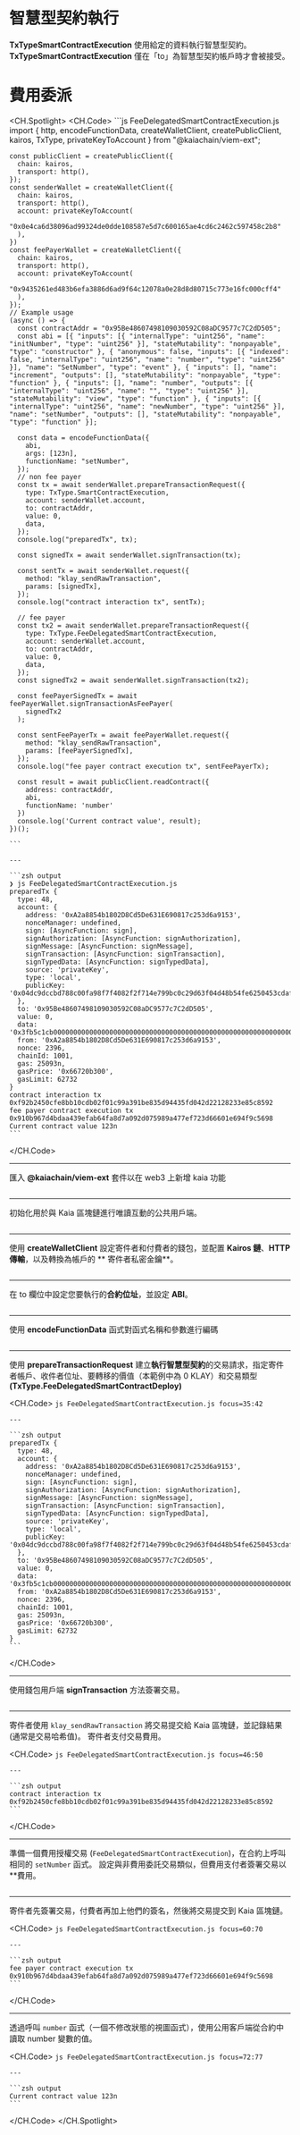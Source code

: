 # 智慧型契約執行

**TxTypeSmartContractExecution** 使用給定的資料執行智慧型契約。 **TxTypeSmartContractExecution** 僅在「to」為智慧型契約帳戶時才會被接受。

# 費用委派

<CH.Spotlight>
  <CH.Code>
    ```js FeeDelegatedSmartContractExecution.js
    import {
      http, encodeFunctionData, createWalletClient, 
      createPublicClient, kairos, TxType, privateKeyToAccount
    } from "@kaiachain/viem-ext";

    const publicClient = createPublicClient({
      chain: kairos,
      transport: http(),
    });
    const senderWallet = createWalletClient({
      chain: kairos,
      transport: http(),
      account: privateKeyToAccount(
        "0x0e4ca6d38096ad99324de0dde108587e5d7c600165ae4cd6c2462c597458c2b8"
      ),
    })
    const feePayerWallet = createWalletClient({
      chain: kairos,
      transport: http(),
      account: privateKeyToAccount(
        "0x9435261ed483b6efa3886d6ad9f64c12078a0e28d8d80715c773e16fc000cff4"
      ),
    });
    // Example usage
    (async () => {
      const contractAddr = "0x95Be48607498109030592C08aDC9577c7C2dD505";
      const abi = [{ "inputs": [{ "internalType": "uint256", "name": "initNumber", "type": "uint256" }], "stateMutability": "nonpayable", "type": "constructor" }, { "anonymous": false, "inputs": [{ "indexed": false, "internalType": "uint256", "name": "number", "type": "uint256" }], "name": "SetNumber", "type": "event" }, { "inputs": [], "name": "increment", "outputs": [], "stateMutability": "nonpayable", "type": "function" }, { "inputs": [], "name": "number", "outputs": [{ "internalType": "uint256", "name": "", "type": "uint256" }], "stateMutability": "view", "type": "function" }, { "inputs": [{ "internalType": "uint256", "name": "newNumber", "type": "uint256" }], "name": "setNumber", "outputs": [], "stateMutability": "nonpayable", "type": "function" }];

      const data = encodeFunctionData({
        abi,
        args: [123n],
        functionName: "setNumber",
      });
      // non fee payer
      const tx = await senderWallet.prepareTransactionRequest({
        type: TxType.SmartContractExecution,
        account: senderWallet.account,
        to: contractAddr,
        value: 0,
        data,
      });
      console.log("preparedTx", tx);

      const signedTx = await senderWallet.signTransaction(tx);

      const sentTx = await senderWallet.request({
        method: "klay_sendRawTransaction",
        params: [signedTx],
      });
      console.log("contract interaction tx", sentTx);

      // fee payer
      const tx2 = await senderWallet.prepareTransactionRequest({
        type: TxType.FeeDelegatedSmartContractExecution,
        account: senderWallet.account,
        to: contractAddr,
        value: 0,
        data,
      });
      const signedTx2 = await senderWallet.signTransaction(tx2);

      const feePayerSignedTx = await feePayerWallet.signTransactionAsFeePayer(
        signedTx2
      );

      const sentFeePayerTx = await feePayerWallet.request({
        method: "klay_sendRawTransaction",
        params: [feePayerSignedTx],
      });
      console.log("fee payer contract execution tx", sentFeePayerTx);

      const result = await publicClient.readContract({
        address: contractAddr,
        abi,
        functionName: 'number'
      })
      console.log('Current contract value', result);
    })();

    ```

    ---

    ```zsh output
    ❯ js FeeDelegatedSmartContractExecution.js
    preparedTx {
      type: 48,
      account: {
        address: '0xA2a8854b1802D8Cd5De631E690817c253d6a9153',
        nonceManager: undefined,
        sign: [AsyncFunction: sign],
        signAuthorization: [AsyncFunction: signAuthorization],
        signMessage: [AsyncFunction: signMessage],
        signTransaction: [AsyncFunction: signTransaction],
        signTypedData: [AsyncFunction: signTypedData],
        source: 'privateKey',
        type: 'local',
        publicKey: '0x04dc9dccbd788c00fa98f7f4082f2f714e799bc0c29d63f04d48b54fe6250453cdaf06ca34ae8714cf3dae06bacdb78c7c2d4054bd38961d40853cd5f15955da79'
      },
      to: '0x95Be48607498109030592C08aDC9577c7C2dD505',
      value: 0,
      data: '0x3fb5c1cb000000000000000000000000000000000000000000000000000000000000007b',
      from: '0xA2a8854b1802D8Cd5De631E690817c253d6a9153',
      nonce: 2396,
      chainId: 1001,
      gas: 25093n,
      gasPrice: '0x66720b300',
      gasLimit: 62732
    }
    contract interaction tx 0xf92b2450cfe8bb10cdb02f01c99a391be835d94435fd042d22128233e85c8592
    fee payer contract execution tx 0x910b967d4bdaa439efab64fa8d7a092d075989a477ef723d66601e694f9c5698
    Current contract value 123n
    ```
  </CH.Code>

  ---

  匯入 **@kaiachain/viem-ext** 套件以在 web3 上新增 kaia 功能

  ```js FeeDelegatedSmartContractExecution.js focus=1:4
  ```

  ---

  初始化用於與 Kaia 區塊鏈進行唯讀互動的公共用戶端。

  ```js FeeDelegatedSmartContractExecution.js focus=6:9
  ```

  ---

  使用 **createWalletClient** 設定寄件者和付費者的錢包，並配置 **Kairos 鏈**、**HTTP 傳輸**，以及轉換為帳戶的 \*\* 寄件者私密金鑰\*\*。

  ```js FeeDelegatedSmartContractExecution.js focus=10:23
  ```

  ---

  在 to 欄位中設定您要執行的**合約位址**，並設定 **ABI**。

  ```js FeeDelegatedSmartContractExecution.js focus=26:27
  ```

  ---

  使用 **encodeFunctionData** 函式對函式名稱和參數進行編碼

  ```js FeeDelegatedSmartContractExecution.js focus=29:33
  ```

  ---

  使用 **prepareTransactionRequest** 建立**執行智慧型契約**的交易請求，指定寄件者帳戶、收件者位址、要轉移的價值（本範例中為 0 KLAY）和交易類型 **(TxType.FeeDelegatedSmartContractDeploy)**

  <CH.Code>
    ```js FeeDelegatedSmartContractExecution.js focus=35:42
    ```

    ---

    ```zsh output
    preparedTx {
      type: 48,
      account: {
        address: '0xA2a8854b1802D8Cd5De631E690817c253d6a9153',
        nonceManager: undefined,
        sign: [AsyncFunction: sign],
        signAuthorization: [AsyncFunction: signAuthorization],
        signMessage: [AsyncFunction: signMessage],
        signTransaction: [AsyncFunction: signTransaction],
        signTypedData: [AsyncFunction: signTypedData],
        source: 'privateKey',
        type: 'local',
        publicKey: '0x04dc9dccbd788c00fa98f7f4082f2f714e799bc0c29d63f04d48b54fe6250453cdaf06ca34ae8714cf3dae06bacdb78c7c2d4054bd38961d40853cd5f15955da79'
      },
      to: '0x95Be48607498109030592C08aDC9577c7C2dD505',
      value: 0,
      data: '0x3fb5c1cb000000000000000000000000000000000000000000000000000000000000007b',
      from: '0xA2a8854b1802D8Cd5De631E690817c253d6a9153',
      nonce: 2396,
      chainId: 1001,
      gas: 25093n,
      gasPrice: '0x66720b300',
      gasLimit: 62732
    }
    ```
  </CH.Code>

  ---

  使用錢包用戶端 **signTransaction** 方法簽署交易。

  ```js FeeDelegatedSmartContractExecution.js focus=44
  ```

  ---

  寄件者使用 `klay_sendRawTransaction` 將交易提交給 Kaia 區塊鏈，並記錄結果 (通常是交易哈希值)。 寄件者支付交易費用。

  <CH.Code>
    ```js FeeDelegatedSmartContractExecution.js focus=46:50
    ```

    ---

    ```zsh output
    contract interaction tx 0xf92b2450cfe8bb10cdb02f01c99a391be835d94435fd042d22128233e85c8592
    ```
  </CH.Code>

  ---

  準備一個費用授權交易 (`FeeDelegatedSmartContractExecution`)，在合約上呼叫相同的 `setNumber` 函式。 設定與非費用委託交易類似，但費用支付者簽署交易以\*\*費用。

  ```js FeeDelegatedSmartContractExecution.js focus=53:59
  ```

  ---

  寄件者先簽署交易，付費者再加上他們的簽名，然後將交易提交到 Kaia 區塊鏈。

  <CH.Code>
    ```js FeeDelegatedSmartContractExecution.js focus=60:70
    ```

    ---

    ```zsh output
    fee payer contract execution tx 0x910b967d4bdaa439efab64fa8d7a092d075989a477ef723d66601e694f9c5698
    ```
  </CH.Code>

  ---

  透過呼叫 `number` 函式（一個不修改狀態的視圖函式），使用公用客戶端從合約中讀取 number 變數的值。

  <CH.Code>
    ```js FeeDelegatedSmartContractExecution.js focus=72:77
    ```

    ---

    ```zsh output
    Current contract value 123n
    ```
  </CH.Code>
</CH.Spotlight>
